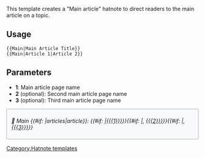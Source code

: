 <noinclude>
This template creates a "Main article" hatnote to direct readers to the main article on a topic.

== Usage ==
<pre>
{{Main|Main Article Title}}
{{Main|Article 1|Article 2}}
</pre>

== Parameters ==
* '''1''': Main article page name
* '''2''' (optional): Second main article page name
* '''3''' (optional): Third main article page name

</noinclude><includeonly><div style="background: #f8f9fa; border: 1px solid #a2a9b1; border-radius: 3px; padding: 8px 12px; margin-bottom: 15px; font-style: italic;">
📄 Main {{#if: {{{2|}}}|articles|article}}: {{#if: {{{1|}}}|[[{{{1}}}]]}}{{#if: {{{2|}}}|, [[{{{2}}}]]}}{{#if: {{{3|}}}|, [[{{{3}}}]]}}
</div></includeonly>
[[Category:Hatnote templates]]